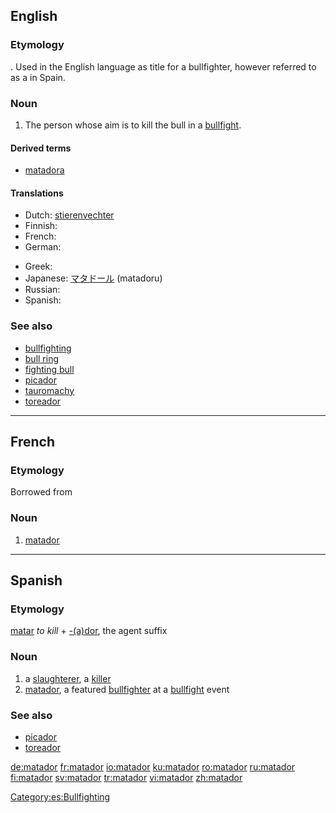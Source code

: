 ==English==

===Etymology===
{{etyl|es}} {{term|matador||killer|lang=es}}. Used in the English language as title for a bullfighter, however referred to as a {{term|toreador}} in Spain.

===Noun===
{{en-noun}}

# {{bullfighting}} The person whose aim is to kill the bull in a [[bullfight]].

====Derived terms====
* [[matadora]]

====Translations====
{{trans-top|bullfighter}}
* Dutch: [[stierenvechter]]
* Finnish: {{t-|fi|matadori}}
* French: {{t+|fr|matador|m}}
* German: {{t-|de|Matador}}
{{trans-mid}}
* Greek: {{t+|el|ταυρομάχος|sc=Grek}}
* Japanese: [[マタドール]] (matadoru)
* Russian: {{t+|ru|матадор|sc=Cyrl}}
* Spanish: {{t-|es|matador|m}}
{{trans-bottom}}

===See also===
* [[bullfighting]]
* [[bull ring]]
* [[fighting bull]]
* [[picador]]
* [[tauromachy]]
* [[toreador]]

----

==French==

===Etymology===
Borrowed from {{etyl|es|fr}}

===Noun===
{{fr-noun|m}}

# [[#English|matador]]

----

==Spanish==

===Etymology===
[[matar]] ''to kill'' + [[-dor|-(a)dor]], the agent suffix

===Noun===
{{es-noun-mf|f=matadora|mpl=matadores}}

# a [[slaughterer]], a [[killer]]
# [[#English|matador]], a featured [[bullfighter]] at a [[bullfight]] event

===See also===
* [[picador]]
* [[toreador]]

[[Category:es:Bullfighting]]

[[de:matador]]
[[fr:matador]]
[[io:matador]]
[[ku:matador]]
[[ro:matador]]
[[ru:matador]]
[[fi:matador]]
[[sv:matador]]
[[tr:matador]]
[[vi:matador]]
[[zh:matador]]